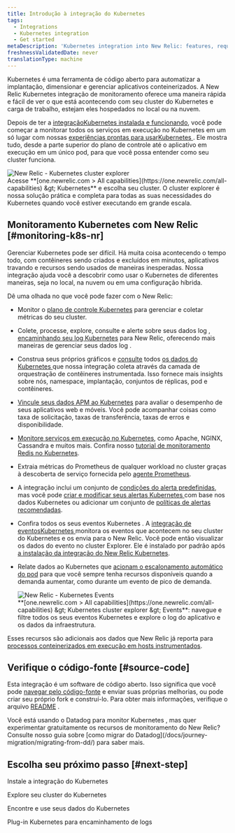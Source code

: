 ```yaml
---
title: Introdução à integração do Kubernetes
tags:
  - Integrations
  - Kubernetes integration
  - Get started
metaDescription: 'Kubernetes integration into New Relic: features, requirements, and getting started.'
freshnessValidatedDate: never
translationType: machine
---
```


Kubernetes é uma ferramenta de código aberto para automatizar a implantação, dimensionar e gerenciar aplicativos conteinerizados. A New Relic Kubernetes integração de monitoramento oferece uma maneira rápida e fácil de ver o que está acontecendo com seu cluster do Kubernetes e carga de trabalho, estejam eles hospedados no local ou na nuvem.

Depois de ter a [integraçãoKubernetes instalada e funcionando](/docs/kubernetes-pixie/kubernetes-integration/installation/kubernetes-integration-install-configure/), você pode começar a monitorar todos os serviços em execução no Kubernetes em um só lugar com nossas [experiências prontas para usarKubernetes ](/docs/integrations/kubernetes-integration/cluster-explorer/kubernetes-cluster-explorer). Ele mostra tudo, desde a parte superior do plano de controle até o aplicativo em execução em um único pod, para que você possa entender como seu cluster funciona.

<img title="New Relic - Kubernetes cluster explorer" alt="New Relic - Kubernetes cluster explorer" src="/images/kubernetes_screenshot-crop_cluster-explorer.webp" />

<figcaption>
  Acesse <DNT>**[one.newrelic.com &gt; All capabilities](https://one.newrelic.com/all-capabilities) &amp;gt; Kubernetes**</DNT> e escolha seu cluster. O cluster explorer é nossa solução prática e completa para todas as suas necessidades do Kubernetes quando você estiver executando em grande escala.
</figcaption>

## Monitoramento Kubernetes com New Relic [#monitoring-k8s-nr]

Gerenciar Kubernetes pode ser difícil. Há muita coisa acontecendo o tempo todo, com contêineres sendo criados e excluídos em minutos, aplicativos travando e recursos sendo usados de maneiras inesperadas. Nossa integração ajuda você a descobrir como usar o Kubernetes de diferentes maneiras, seja no local, na nuvem ou em uma configuração híbrida.

Dê uma olhada no que você pode fazer com o New Relic:

* Monitor o [plano de controle Kubernetes](/docs/kubernetes-pixie/kubernetes-integration/advanced-configuration/configure-control-plane-monitoring) para gerenciar e coletar métricas do seu cluster.

* Colete, processe, explore, consulte e alerte sobre seus dados log , [encaminhando seu log Kubernetes](/docs/logs/forward-logs/kubernetes-plugin-log-forwarding/) para New Relic, oferecendo mais maneiras de gerenciar seus dados log .

* Construa seus próprios gráficos e [consulte](/docs/using-new-relic/data/understand-data/query-new-relic-data) todos [os dados do Kubernetes ](/docs/integrations/kubernetes-integration/understand-use-data/find-use-your-kubernetes-data)que nossa integração coleta através da camada de orquestração de contêineres instrumentada. Isso fornece mais insights sobre nós, namespace, implantação, conjuntos de réplicas, pod e contêineres.

* [Vincule seus dados APM ao Kubernetes](/docs/integrations/kubernetes-integration/link-your-applications/link-your-applications-kubernetes) para avaliar o desempenho de seus aplicativos web e móveis. Você pode acompanhar coisas como taxa de solicitação, taxas de transferência, taxas de erros e disponibilidade.

* [Monitore serviços em execução no Kubernetes](/docs/integrations/kubernetes-integration/link-apps-services/monitor-services-running-kubernetes), como Apache, NGINX, Cassandra e muitos mais. Confira nosso [tutorial de monitoramento Redis no Kubernetes](/docs/integrations/kubernetes-integration/link-apps-services/tutorial-monitor-redis-running-kubernetes).

* Extraia métricas do Prometheus de qualquer workload no cluster graças à descoberta de serviço fornecida pelo [agente Prometheus](/docs/infrastructure/prometheus-integrations/get-started/send-prometheus-metric-data-new-relic/#Agent).

* A integração inclui um conjunto de [condições do alerta predefinidas](/docs/kubernetes-pixie/kubernetes-integration/installation/predefined-alert-policy), mas você pode [criar e modificar seus alertas Kubernetes ](/docs/kubernetes-pixie/kubernetes-integration/installation/create-alerts)com base nos dados Kubernetes ou adicionar um conjunto de [políticas de alertas recomendadas](/docs/kubernetes-pixie/kubernetes-integration/installation/recommended-alert-policy).

* Confira todos os seus eventos Kubernetes . A [integração de eventosKubernetes ](/docs/integrations/kubernetes-integration/kubernetes-events/install-kubernetes-events-integration)monitora os eventos que acontecem no seu cluster do Kubernetes e os envia para o New Relic. Você pode então visualizar os dados do evento no cluster Explorer. Ele é instalado por padrão após [a instalação da integração do New Relic Kubernetes](/docs/kubernetes-pixie/kubernetes-integration/installation/kubernetes-integration-install-configure/).

* Relate dados ao Kubernetes que [acionam o escalonamento automático do pod](/docs/journey-demand/autoscale-your-infra) para que você sempre tenha recursos disponíveis quando a demanda aumentar, como durante um evento de pico de demanda.

  <img title="New Relic - Kubernetes Events" alt="New Relic - Kubernetes Events" src="/images/kubernetes_screenshot-full_events.gif" />

  <figcaption>
    <DNT>**[one.newrelic.com &gt; All capabilities](https://one.newrelic.com/all-capabilities) &amp;gt; Kubernetes cluster explorer &amp;gt; Events**</DNT>: navegue e filtre todos os seus eventos Kubernetes e explore o log do aplicativo e os dados da infraestrutura.
  </figcaption>

Esses recursos são adicionais aos dados que New Relic já reporta para [processos conteinerizados em execução em hosts instrumentados](/docs/infrastructure/new-relic-infrastructure/data-instrumentation/docker-instrumentation-infrastructure).

## Verifique o código-fonte [#source-code]

Esta integração é um software de código aberto. Isso significa que você pode [navegar pelo código-fonte](https://github.com/newrelic/nri-kubernetes) e enviar suas próprias melhorias, ou pode criar seu próprio fork e construí-lo. Para obter mais informações, verifique o arquivo [README](https://github.com/newrelic/nri-kubernetes/blob/main/README.md) .

<Callout variant="tip">
  Você está usando o Datadog para monitor Kubernetes , mas quer experimentar gratuitamente os recursos de monitoramento do New Relic? Consulte nosso guia sobre [como migrar do Datadog](/docs/journey-migration/migrating-from-dd/) para saber mais.
</Callout>

## Escolha seu próximo passo [#next-step]

<DocTiles>
  <DocTile path="/docs/kubernetes-pixie/kubernetes-integration/installation/kubernetes-integration-install-configure/">Instale a integração do Kubernetes</DocTile>

  <DocTile path="/docs/kubernetes-pixie/kubernetes-integration/understand-use-data/kubernetes-cluster-explorer/">Explore seu cluster do Kubernetes</DocTile>

  <DocTile path="/docs/kubernetes-pixie/kubernetes-integration/understand-use-data/find-use-your-kubernetes-data/">Encontre e use seus dados do Kubernetes</DocTile>

  <DocTile path="/docs/logs/forward-logs/kubernetes-plugin-log-forwarding/">Plug-in Kubernetes para encaminhamento de logs</DocTile>
</DocTiles>